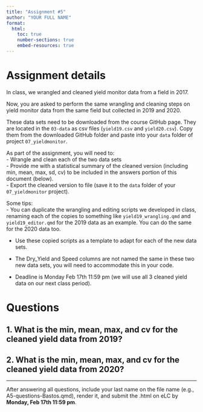 ```yaml
---
title: "Assignment #5"
author: "YOUR FULL NAME"
format:
  html:
    toc: true
    number-sections: true
    embed-resources: true
---
```


# Assignment details  
In class, we wrangled and cleaned yield monitor data from a field in 2017.  

Now, you are asked to perform the same wrangling and cleaning steps on yield monitor data from the same field but collected in 2019 and 2020.  

These data sets need to be downloaded from the course GitHub page. They are located in the `03-data` as csv files (`yield19.csv` and `yield20.csv`). Copy them from the downloaded GitHub folder and paste into your `data` folder of project `07_yieldmonitor`.  

As part of the assignment, you will need to:  
- Wrangle and clean each of the two data sets  
- Provide me with a statistical summary of the cleaned version (including min, mean, max, sd, cv) to be included in the answers portion of this document (below).    
- Export the cleaned version to file (save it to the `data` folder of your `07_yieldmonitor` project).    

Some tips:  
- You can duplicate the wrangling and editing scripts we developed in class, renaming each of the copies to something like `yield19_wrangling.qmd` and `yield19_editor.qmd` for the 2019 data as an example. You can do the same for the 2020 data too.      

- Use these copied scripts as a template to adapt for each of the new data sets.  

- The Dry_Yield and Speed columns are not named the same in these two new data sets, you will need to accommodate this in your code.  

- Deadline is Monday Feb 17th 11:59 pm (we will use all 3 cleaned yield data on our next class period). 

# Questions  

## 1. What is the min, mean, max, and cv for the **cleaned** yield data from 2019?  


## 2. What is the min, mean, max, and cv for the **cleaned** yield data from 2020?
 

---

After answering all questions, include your last name on the file name (e.g., A5-questions-Bastos.qmd), render it, and submit the .html on eLC by **Monday, Feb 17th 11:59 pm**.  
